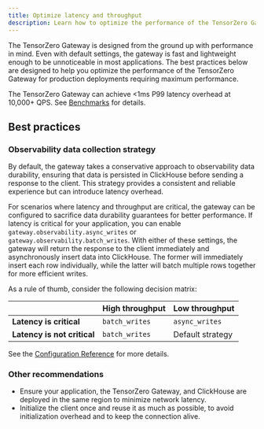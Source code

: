 ```yaml
---
title: Optimize latency and throughput
description: Learn how to optimize the performance of the TensorZero Gateway for lower latency and higher throughput.
---
```


The TensorZero Gateway is designed from the ground up with performance in mind.
Even with default settings, the gateway is fast and lightweight enough to be unnoticeable in most applications.
The best practices below are designed to help you optimize the performance of the TensorZero Gateway for production deployments requiring maximum performance.

<Tip>

The TensorZero Gateway can achieve &lt;1ms P99 latency overhead at 10,000+ QPS. See [Benchmarks](/gateway/benchmarks/) for details.

</Tip>

## Best practices

### Observability data collection strategy

By default, the gateway takes a conservative approach to observability data durability, ensuring that data is persisted in ClickHouse before sending a response to the client.
This strategy provides a consistent and reliable experience but can introduce latency overhead.

For scenarios where latency and throughput are critical, the gateway can be configured to sacrifice data durability guarantees for better performance.
If latency is critical for your application, you can enable `gateway.observability.async_writes` or `gateway.observability.batch_writes`.
With either of these settings, the gateway will return the response to the client immediately and asynchronously insert data into ClickHouse.
The former will immediately insert each row individually, while the latter will batch multiple rows together for more efficient writes.

As a rule of thumb, consider the following decision matrix:

|                             | **High throughput** | **Low throughput** |
| --------------------------- | ------------------- | ------------------ |
| **Latency is critical**     | `batch_writes`      | `async_writes`     |
| **Latency is not critical** | `batch_writes`      | Default strategy   |

See the [Configuration Reference](/gateway/configuration-reference/) for more details.

### Other recommendations

- Ensure your application, the TensorZero Gateway, and ClickHouse are deployed in the same region to minimize network latency.
- Initialize the client once and reuse it as much as possible, to avoid initialization overhead and to keep the connection alive.
